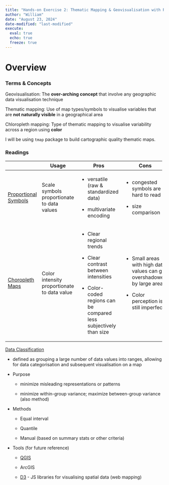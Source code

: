 ```yaml
---
title: "Hands-on Exercise 2: Thematic Mapping & Geovisualisation with R"
author: "William"
date: "August 23, 2024"
date-modified: "last-modified"
execute: 
  eval: true
  echo: true
  freeze: true
---
```


# Overview

### Terms & Concepts

Geovisualisation: The **over-arching concept** that involve any geographic data visualisation technique

Thematic mapping: Use of map types/symbols to visualise variables that are **not naturally visible** in a geographical area

Chloropleth mapping: Type of thematic mapping to visualise variability across a region using **color**

I will be using `tmap` package to build cartographic quality thematic maps.

### Readings

+----------------------------------------------------------------------------------------------------------------+---------------------------------------------+---------------------------------------------------------------------+----------------------------------------------------------------------------+--------------------------------------------------------------------+----------------+
|                                                                                                                | Usage                                       | Pros                                                                | Cons                                                                       | Applications                                                       | Notes          |
+================================================================================================================+=============================================+=====================================================================+============================================================================+====================================================================+================+
| [Proportional Symbols](https://www.axismaps.com/guide/univariate/proportional-symbols/ "Proportional Symbols") | Scale symbols proportionate to data values  | -   versatile (raw & standardized data)                             | -   congested symbols are hard to read                                     | -   numerical data                                                 | -   congestion |
|                                                                                                                |                                             |                                                                     |                                                                            |                                                                    |                |
|                                                                                                                |                                             | -   multivariate encoding                                           | -   size comparison                                                        | -   order categorical data (rating level)                          | -   complexity |
+----------------------------------------------------------------------------------------------------------------+---------------------------------------------+---------------------------------------------------------------------+----------------------------------------------------------------------------+--------------------------------------------------------------------+----------------+
| [Choropleth Maps](Choropleth Maps)                                                                             | Color intensity proportionate to data value | -   Clear regional trends                                           | -   Small areas with high data values can get overshadowed by large areas  | -   %s, rates, pop. density, ...                                   | -   Area bias  |
|                                                                                                                |                                             |                                                                     |                                                                            |                                                                    |                |
|                                                                                                                |                                             | -   Clear contrast between intensities                              | -   Color perception is still imperfect                                    | -   data **aggregated over a geographic area** (enumeration units) |                |
|                                                                                                                |                                             |                                                                     |                                                                            |                                                                    |                |
|                                                                                                                |                                             | -   Color-coded regions can be compared less subjectively than size |                                                                            |                                                                    |                |
+----------------------------------------------------------------------------------------------------------------+---------------------------------------------+---------------------------------------------------------------------+----------------------------------------------------------------------------+--------------------------------------------------------------------+----------------+

[Data Classification](https://www.axismaps.com/guide/data/data-classification/ "The Basics of Data Classification")

-   defined as grouping a large number of data values into ranges, allowing for data categorisation and subsequent visualisation on a map

-   Purpose

    -   minimize misleading representations or patterns

    -   minimize within-group variance; maximize between-group variance (also method)

-   Methods

    -   Equal interval

    -   Quantile

    -   Manual (based on summary stats or other criteria)

-   Tools (for future reference)

    -   [QGIS](https://www.qgis.org/)

    -   ArcGIS

    -   [D3](https://d3js.org/getting-started) - JS libraries for visualising spatial data (web mapping)
